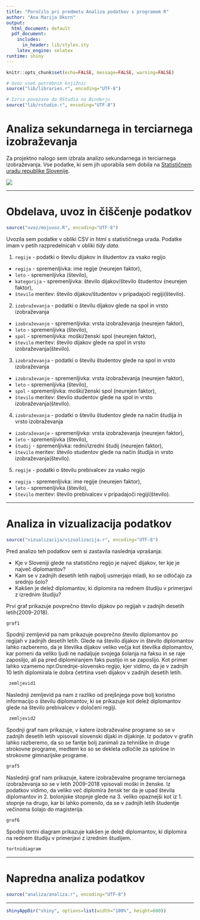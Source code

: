 ```yaml
---
title: "Poročilo pri predmetu Analiza podatkov s programom R"
author: "Ana Marija Okorn"
output:
  html_document: default
  pdf_document:
    includes:
      in_header: lib/styles.sty
    latex_engine: xelatex
runtime: shiny
---
```


```r
knitr::opts_chunk$set(echo=FALSE, message=FALSE, warning=FALSE)

# Uvoz vseh potrebnih knjižnic
source("lib/libraries.r", encoding="UTF-8")
```

```r
# Izris povezave do RStudia na Binderju
source("lib/rstudio.r", encoding="UTF-8")
```

# Analiza sekundarnega in terciarnega izobraževanja

Za projektno nalogo sem izbrala analizo sekundarnega in terciarnega izobraževanja. Vse podatke, ki sem jih uporabila sem dobila na [Statističnem uradu republike Slovenije](https://www.stat.si/StatWeb/).

![](slike/knjige.jpg)

***

# Obdelava, uvoz in čiščenje podatkov

```r
source("uvoz/mojuvoz.R", encoding="UTF-8")
```

Uvozila sem podatke v obliki CSV in html s statističnega urada. Podatke imam v petih razpredelnicah v obliki *tidy data*.

1. `regije` - podatki o številu dijakov in študentov za vsako regijo
  - `regija` - spremenljivka: ime regije (neurejen faktor),
  - `leto` - spremenljivka (število),
  - `kategorija` - spremenljivka: število dijakov/število študentov (neurejen faktor),
  - `število` meritev: število dijakov/študentov v pripadajoči regiji(število).

2. `izobraževanja` - podatki o številu dijakov glede na spol in vrsto izobraževanja
  - `izobraževanje` - spremenljivka: vrsta izobraževanja (neurejen faktor),
  - `leto` - spremenljivka (število),
  - `spol` - spremenljivka: moški/ženski spol (neurejen faktor),
  - `število` meritev: število dijakov glede na spol in vrsto izobraževanja(število).
  
3. `izobraževanja` - podatki o številu študentov glede na spol in vrsto izobraževanja
  - `izobraževanje` - spremenljivka: vrsta izobraževanja (neurejen faktor),
  - `leto` - spremenljivka (število),
  - `spol` - spremenljivka: moški/ženski spol (neurejen faktor),
  - `število` meritev: število studentov glede na spol in vrsto izobraževanja(število).
  
4. `izobraževanja` - podatki o številu študentov glede na način študija in vrsto izobraževanja
  - `izobraževanje` - spremenljivka: vrsta izobraževanja (neurejen faktor),
  - `leto` - spremenljivka (število),
  - `študij` - spremenljivka: redni/izredni študij (neurejen faktor),
  - `število` meritev: število studentov glede na način študija in vrsto izobraževanja(število).
  
5. `regije` - podatki o številu prebivalcev za vsako regijo
  - `regija` - spremenljivka: ime regije (neurejen faktor),
  - `leto` - spremenljivka (število),
  - `število` meritev: število prebivalcev v pripadajoči regiji(število).

***

# Analiza in vizualizacija podatkov

```r
source("vizualizacija/vizualizacija.r", encoding="UTF-8")
```

Pred analizo teh podatkov sem si zastavila naslednja vprašanja:

- Kje v Sloveniji glede na statistično regijo je največ dijakov, ter kje je največ diplomantov?
- Kam se v zadnjih desetih letih najbolj usmerjajo mladi, ko se odločajo za srednjo šolo?
- Kakšen je delež diplomantov, ki diplomira na rednem študiju v primerjavi z izrednim študiju?

Prvi graf prikazuje povprečno število dijakov po regijah v zadnjih desetih letih(2009-2018).

```r
graf1
```

Spodnji zemljevid pa nam prikazuje povprečno število diplomantov po regijah v zadnjih desetih letih. Glede na število dijakov in število diplomantov lahko razberemo, da je številka dijakov veliko večja kot številka diplomantov, kar pomeni da veliko ljudi ne nadaljuje svojega šolanja na faksu in se raje zaposlijo, ali pa pred diplomiranjem faks pustijo in se zaposlijo. Kot primer lahko vzamemo npr.Osrednje-slovensko regijo, kjer vidimo, da je v zadnjih 10 letih diplomirala le dobra četrtina vseh dijakov v zadnjih desetih letih.

```r
 zemljevid1
```

Naslednji zemljevid pa nam z razliko od prejšnjega pove bolj koristno informacijo o številu diplomantov, ki se prikazuje kot delež diplomantov glede na število prebivalcev v določeni regiji.

```r
 zemljevid2
```

Spodnji graf nam prikazuje, v katere izobraževalne programe so se v zadnjih desetih letih vpisovali slovenski dijaki in dijakinje. Iz podatov v grafih lahko razberemo, da so se fantje bolj zanimali za tehniške in druge strokovne programe, medtem ko so se dekleta odločile za splošne in strokovne gimnazijske programe.


```r
graf5
```

Naslednji graf nam prikazuje, katere izobraževalne programe terciarnega izobraževanja so se v letih 2009-2018 vpisovali moški in ženske. Iz podatkov vidimo, da veliko več diplomira žensk ter da je upad števila diplomantov in 2. bolonjske stopnje glede na 3. veliko opaznejši kot iz 1. stopnje na drugo, kar bi lahko pomenilo, da se v zadnjih letih študentje večinoma šolajo do magisterija.

```r
graf6
```

Spodnji tortni diagram prikazuje kakšen je delež diplomantov, ki diplomira na rednem študiju v primerjavi z izrednim študijem.

```r
tortnidiagram
```


***

# Napredna analiza podatkov

```r
source("analiza/analiza.r", encoding="UTF-8")
```


***

```r
shinyAppDir("shiny", options=list(width="100%", height=600))
```
